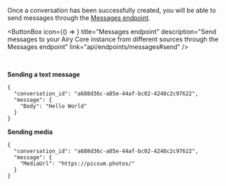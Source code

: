 
Once a conversation has been successfully created, you will be able to send messages through
the [Messages endpoint](/api/endpoints/messages#send).

<ButtonBox
    icon={() => <BoltSVG />}
    title="Messages endpoint"
    description="Send messages to your Airy Core instance from different sources through the Messages endpoint"
    link="api/endpoints/messages#send"
/>

<br />

**Sending a text message**

```json5
{
  "conversation_id": "a688d36c-a85e-44af-bc02-4248c2c97622",
  "message": {
    "Body": "Hello World"
  }
}
```


**Sending media**

```json5
{
  "conversation_id": "a688d36c-a85e-44af-bc02-4248c2c97622",
  "message": {
    "MediaUrl": "https://picsum.photos/"
  }
}
```
